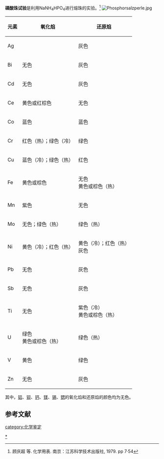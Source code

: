 '''磷酸珠试验'''是利用NaNH<sub>4</sub>HPO<sub>4</sub>进行熔珠的实验。<ref>顾庆超 等. 化学用表. 南京：江苏科学技术出版社, 1979. pp 7·54</ref>
[[File:Phosphorsalzperle.jpg|thumb]]
{| class="wikitable sortable"
|-
! 元素 !! 氧化焰 !! 还原焰
|-
| Ag ||  || 灰色
|-
| Bi || 无色 || 灰色
|-
| Cd || 无色 || 灰色
|-
| Ce || 黄色或红棕色 || 无色
|-
| Co || 蓝色 || 蓝色
|-
| Cr || 红色（热）；绿色（冷） || 绿色
|-
| Cu || 蓝色（冷）；绿色（热） || 红色
|-
| Fe || 黄色或棕色 || 无色<BR>黄色或棕色（热）
|-
| Mn || 紫色 || 无色
|-
| Mo || 无色；绿色（热） || 绿色（热）
|-
| Ni || 黄色（冷）；红色（热） || 黄色（冷）；红色（热）<BR>灰色
|-
| Pb || 无色 || 灰色
|-
| Sb || 无色 || 灰色
|-
| Ti || 无色 || 紫色（冷）<BR>黄色或棕色（热）
|-
| U || 绿色<BR>黄色或棕色（热） || 绿色（热）
|-
| V || 黄色 || 绿色
|-
| Zn || 无色 || 灰色
|}

其中，[[铝|铝]]、[[钡|钡]]、[[钙|钙]]、[[镁|镁]]、[[锡|锡]]、[[锶|锶]]的氧化焰和还原焰的颜色均为无色。
==参考文献==
{{reflist}}
{{化学分析试验}}
[[category:化学鉴定|category:化学鉴定]]
[[Category:磷酸盐|*]]